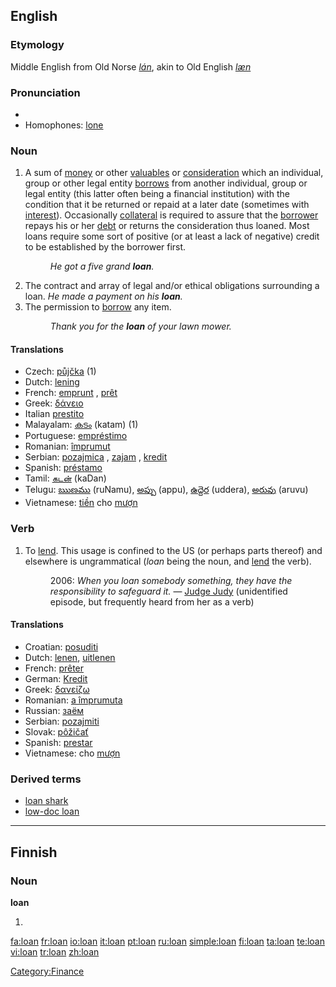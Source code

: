 {{see|loán|loạn}}
==English==

===Etymology===
Middle English from Old Norse ''[[lán]]'', akin to Old English ''[[læn]]''

===Pronunciation===
*{{audio|en-us-loan.ogg|Audio (US)}}
*Homophones: [[lone]]

===Noun===
{{en-noun}}

# A sum of [[money]] or other [[valuables]] or [[consideration]] which an individual, group or other legal entity [[borrow]]s from another individual, group or legal entity (this latter often being a financial institution) with the condition that it be returned or repaid at a later date (sometimes with [[interest]]). Occasionally [[collateral]] is required to assure that the [[borrower]] repays his or her [[debt]] or returns the consideration thus loaned. Most loans require some sort of positive (or at least a lack of negative) credit to be established by the borrower first.
#: ''He got a five grand '''loan'''.''
# The contract and array of legal and/or ethical obligations surrounding a loan. ''He made a payment on his '''loan'''.''
# The permission to [[borrow]] any item.
#:''Thank you for the '''loan''' of your lawn mower.''

====Translations====
{{rfc-trans}}
*Czech: [[půjčka]] {{f}} (1)
*Dutch: [[lening]] {{f}}
*French: [[emprunt]] {{m}}, [[prêt]] {{m}}
*Greek: [[δάνειο]] {{n}}
*Italian [[prestito]] {{m}}
*Malayalam: [[കടം]] (katam) (1)
*Portuguese: [[empréstimo]] {{m}}
*Romanian: [[împrumut]] {{n}}
*Serbian: [[pozajmica]] {{f}}, [[zajam]] {{m}}, [[kredit]] {{m}}
*Spanish: [[préstamo]] {{m}}
*Tamil: [[கடன்]] (kaDan)
*Telugu: [[ఋణము]] (ruNamu), [[అప్పు]] (appu), [[ఉద్దెర]] (uddera), [[అరువు]] (aruvu)
*Vietnamese: [[tiền]] cho [[mượn]]

===Verb===
{{en-verb|loans|loaning|loaned}}

# {{US}} To [[lend]].  This usage is confined to the US (or perhaps parts thereof) and elsewhere is ungrammatical (''loan'' being the noun, and [[lend]] the verb).
#: 2006: ''When you loan somebody something, they have the responsibility to safeguard it.'' &mdash; [[w:Judge Judy|Judge Judy]] (unidentified episode, but frequently heard from her as a verb)

====Translations====
*Croatian: [[posuditi]]
*Dutch: [[lenen]], [[uitlenen]]
*French: [[prêter]]
*German: [[Kredit]]
*Greek: [[δανείζω]]
*Romanian: [[a împrumuta]]
*Russian: [[заём]]
*Serbian: [[pozajmiti]]
*Slovak: [[pôžičať]]
*Spanish: [[prestar]]
*Vietnamese: cho [[mượn]]

===Derived terms===
*[[loan shark]]
*[[low-doc loan]]

[[Category:Finance]]
----
==Finnish==

===Noun===
'''loan'''

# {{fi-form of|loka|type=noun|case=genitive|pl=singular}}

[[fa:loan]]
[[fr:loan]]
[[io:loan]]
[[it:loan]]
[[pt:loan]]
[[ru:loan]]
[[simple:loan]]
[[fi:loan]]
[[ta:loan]]
[[te:loan]]
[[vi:loan]]
[[tr:loan]]
[[zh:loan]]
